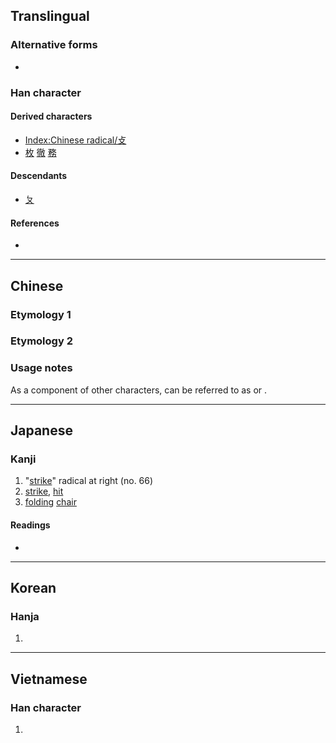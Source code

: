 {{also|ㄆ|夊|夂}}
{{character info}}
{{character info|⺙}}
==Translingual==
{{stroke order|type=animate}}

===Alternative forms===
* {{l|mul|攴}}

===Han character===
{{Han char|rn=66|rad=攴|as=00|sn=4|four=|canj=OK,XOK|ids=⿱𠂉乂}}

====Derived characters====
* [[Index:Chinese radical/攴]] {{qualifier|most characters with radical 攴 use the form 攵}}
* [[枚]] [[徹]] [[務]]

====Descendants====
* [[ㄆ]]

====References====
* {{Han ref|kx=0468.050|dkj=13109|dj=0815.340|hdz=21447.090|uh=6535|ud=25909}}

----

==Chinese==

===Etymology 1===
{{zh-see|攴|v}}

===Etymology 2===
{{zh-see|文|v}}

===Usage notes===
As a component of other characters, {{lang|zh|攵}} can be referred to as {{zh-l|反文旁}} or {{zh-l|反文}}.

----

==Japanese==

===Kanji===
{{ja-kanji|grade=|rs=攴00}}

# "[[strike]]" radical at right (no. 66)
# [[strike]], [[hit]]
# [[folding]] [[chair]]

====Readings====
* {{ja-readings|on=[[ぼく]] (boku), [[はく]] (haku), [[ほく]] (hoku)|kun=[[うつ]] (utsu)}}

----

==Korean==

===Hanja===
{{ko-hanja|치다|칠|복}}

# {{hanja form of|복|to [[hit]]; [[strike]]}}

----

==Vietnamese==

===Han character===
{{vi-hantu|[[phộc]], [[truy]]|rs=攴00}}

# {{rfdef|vi|sort=攴00}}

[[Category:CJKV radicals| ]]

{{cln|vi|Han tu}}